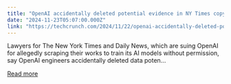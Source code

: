 ```yaml
---
title: "OpenAI accidentally deleted potential evidence in NY Times copyright lawsuit (updated)"
date: "2024-11-23T05:07:00.000Z"
link: "https://techcrunch.com/2024/11/22/openai-accidentally-deleted-potential-evidence-in-ny-times-copyright-lawsuit/"
---
```


Lawyers for The New York Times and Daily News, which are suing OpenAI for allegedly scraping their works to train its AI models without permission, say OpenAI engineers accidentally deleted data poten...

[Read more](https://techcrunch.com/2024/11/22/openai-accidentally-deleted-potential-evidence-in-ny-times-copyright-lawsuit/)
